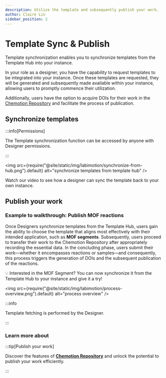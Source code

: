 ```yaml
---
description: Utilize the template and subsequently publish your work.
author: Claire Lin
sidebar_position: 2
---
```



# Template Sync & Publish

<SubTitle text="Utilize the template and subsequently publish your work." />

Template synchronization enables you to synchronize templates from the Template Hub into your instance.

In your role as a designer, you have the capability to request templates to be integrated into your instance. Once these templates are requested, they will be generated and subsequently made available within your instance, allowing users to promptly commence their utilization.

Additionally, users have the option to acquire DOIs for their work in the [Chemotion Repository](https://www.chemotion-repository.net/welcome) and facilitate the process of publication.

## Synchronize templates

:::info[Permissions]

The Template synchronization function can be accessed by anyone with Designer permissions.

:::

<img
  src={require("@site/static/img/labimotion/synchronize-from-hub.png").default}
  alt="synchronize templates from template hub"
/>
<FigCaption text="synchronize templates from template hub" />

Watch our video to see how a designer can sync the template back to your own instance.

<YouTubeFrame
  src="https://www.youtube-nocookie.com/embed/gddh2q5XYvQ"
  title="Sync Dataset from LabIMotion Hub"
  width="400"
/>

## Publish your work

### **Example to walkthrough: Publish MOF reactions**

Once Designers synchronize templates from the Template Hub, users gain the ability to choose the template that aligns most effectively with their intended application, such as **MOF segments**. Subsequently, users proceed to transfer their work to the Chemotion Repository after appropriately recording the essential data. In the concluding phase, users submit their work—whether it encompasses reactions or samples—and consequently, this process triggers the generation of DOIs and the subsequent publication of the reactions.

:bulb: Interested in the MOF Segment? You can now synchronize it from the Template Hub to your instance and give it a try!

<img
  src={require("@site/static/img/labimotion/process-overview.png").default}
  alt="process overview"
/>
<FigCaption text="process overview" />

:::info

Template fetching is performed by the Designer.

:::

<YouTubeFrame
  src="https://www.youtube-nocookie.com/embed/6X-JYOXG1wQ"
  title="MOF publication"
  width="400"
/>

### Learn more about

:::tip[Publish your work]

Discover the features of **[Chemotion Repository](../repo/)** and unlock the potential to publish your work efficiently.

:::
